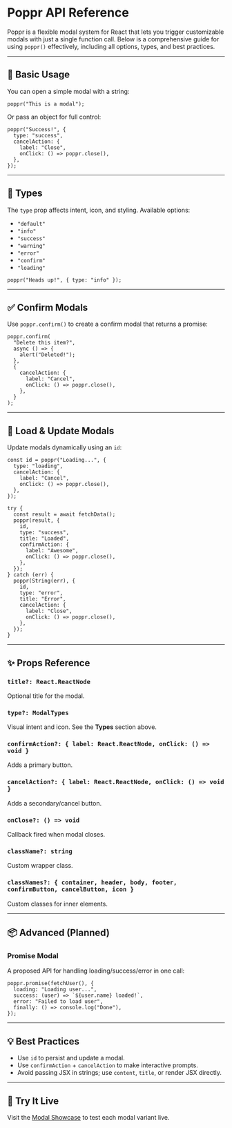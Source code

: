 # Poppr API Reference

Poppr is a flexible modal system for React that lets you trigger customizable modals with just a single function call. Below is a comprehensive guide for using `poppr()` effectively, including all options, types, and best practices.

---

## 🚀 Basic Usage

You can open a simple modal with a string:

```tsx
poppr("This is a modal");
```

Or pass an object for full control:

```tsx
poppr("Success!", {
  type: "success",
  cancelAction: {
    label: "Close",
    onClick: () => poppr.close(),
  },
});
```

---

## 🎨 Types

The `type` prop affects intent, icon, and styling. Available options:

- `"default"`
- `"info"`
- `"success"`
- `"warning"`
- `"error"`
- `"confirm"`
- `"loading"`

```tsx
poppr("Heads up!", { type: "info" });
```

---

## ✅ Confirm Modals

Use `poppr.confirm()` to create a confirm modal that returns a promise:

```tsx
poppr.confirm(
  "Delete this item?",
  async () => {
    alert("Deleted!");
  },
  {
    cancelAction: {
      label: "Cancel",
      onClick: () => poppr.close(),
    },
  }
);
```

---

## 🔁 Load & Update Modals

Update modals dynamically using an `id`:

```tsx
const id = poppr("Loading...", {
  type: "loading",
  cancelAction: {
    label: "Cancel",
    onClick: () => poppr.close(),
  },
});

try {
  const result = await fetchData();
  poppr(result, {
    id,
    type: "success",
    title: "Loaded",
    confirmAction: {
      label: "Awesome",
      onClick: () => poppr.close(),
    },
  });
} catch (err) {
  poppr(String(err), {
    id,
    type: "error",
    title: "Error",
    cancelAction: {
      label: "Close",
      onClick: () => poppr.close(),
    },
  });
}
```

---

## ✨ Props Reference

### `title?: React.ReactNode`

Optional title for the modal.

### `type?: ModalTypes`

Visual intent and icon. See the **Types** section above.

### `confirmAction?: { label: React.ReactNode, onClick: () => void }`

Adds a primary button.

### `cancelAction?: { label: React.ReactNode, onClick: () => void }`

Adds a secondary/cancel button.

### `onClose?: () => void`

Callback fired when modal closes.

### `className?: string`

Custom wrapper class.

### `classNames?: { container, header, body, footer, confirmButton, cancelButton, icon }`

Custom classes for inner elements.

---

## 📦 Advanced (Planned)

### Promise Modal

A proposed API for handling loading/success/error in one call:

```tsx
poppr.promise(fetchUser(), {
  loading: "Loading user...",
  success: (user) => `${user.name} loaded!`,
  error: "Failed to load user",
  finally: () => console.log("Done"),
});
```

---

## 💡 Best Practices

- Use `id` to persist and update a modal.
- Use `confirmAction` + `cancelAction` to make interactive prompts.
- Avoid passing JSX in strings; use `content`, `title`, or render JSX directly.

---

## 🧪 Try It Live

Visit the [Modal Showcase](/modal-showcase) to test each modal variant live.
